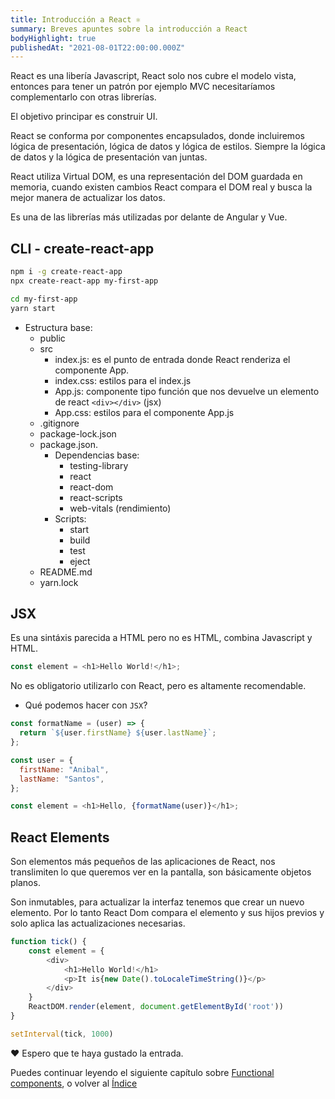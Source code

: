 ```yaml
---
title: Introducción a React ⚛️
summary: Breves apuntes sobre la introducción a React
bodyHighlight: true
publishedAt: "2021-08-01T22:00:00.000Z"
---
```


React es una libería Javascript, React solo nos cubre el modelo vista, entonces para tener un patrón por ejemplo MVC necesitaríamos complementarlo con otras librerías.

El objetivo principar es construir UI.

React se conforma por componentes encapsulados, donde incluiremos lógica de presentación, lógica de datos y lógica de estilos. Siempre la lógica de datos y la lógica de presentación van juntas.

React utiliza Virtual DOM, es una representación del DOM guardada en memoria, cuando existen cambios React compara el DOM real y busca la mejor manera de actualizar los datos.

Es una de las librerías más utilizadas por delante de Angular y Vue.

## CLI - create-react-app

```bash
npm i -g create-react-app
npx create-react-app my-first-app
```

```bash
cd my-first-app
yarn start
```

- Estructura base:
  - public
  - src
    - index.js: es el punto de entrada donde React renderiza el componente App.
    - index.css: estilos para el index.js
    - App.js: componente tipo función que nos devuelve un elemento de react `<div></div>` (jsx)
    - App.css: estilos para el componente App.js
  - .gitignore
  - package-lock.json
  - package.json.
    - Dependencias base:
      - testing-library
      - react
      - react-dom
      - react-scripts
      - web-vitals (rendimiento)
    - Scripts:
      - start
      - build
      - test
      - eject
  - README.md
  - yarn.lock

## JSX

Es una sintáxis parecida a HTML pero no es HTML, combina Javascript y HTML.

```javascript
const element = <h1>Hello World!</h1>;
```

No es obligatorio utilizarlo con React, pero es altamente recomendable.

- Qué podemos hacer con `JSX`?

```javascript
const formatName = (user) => {
  return `${user.firstName} ${user.lastName}`;
};

const user = {
  firstName: "Anibal",
  lastName: "Santos",
};

const element = <h1>Hello, {formatName(user)}</h1>;
```

## React Elements

Son elementos más pequeños de las aplicaciones de React, nos translimiten lo que queremos ver en la pantalla, son básicamente objetos planos.

Son inmutables, para actualizar la interfaz tenemos que crear un nuevo elemento. Por lo tanto React Dom compara el elemento y sus hijos previos y solo aplica las actualizaciones necesarias.

```javascript
function tick() {
    const element = {
        <div>
            <h1>Hello World!</h1>
            <p>It is{new Date().toLocaleTimeString()}</p>
        </div>
    }
    ReactDOM.render(element, document.getElementById('root'))
}

setInterval(tick, 1000)
```

❤️ Espero que te haya gustado la entrada.

Puedes continuar leyendo el siguiente capítulo sobre [Functional components](/blog/react/functional-components), o volver al [Índice](/blog/react/indice)
